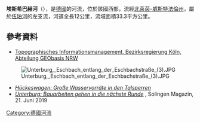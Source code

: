 {{Coord|51|8|15|N|7|8|52|E|display=title}}

'''埃斯希巴赫河'''（{{lang-de|Eschbach}}），是[[德國|德國]]的河流，位於該國西部，流經[[北萊茵-威斯特法倫州|北萊茵-威斯特法倫州]]，屬於[[伍珀河|伍珀河]]的左支流，河道全長12公里，流域面積33.3平方公里。

==參考資料==
* [http://www.tim-online.nrw.de/tim-online/nutzung/index.html Topographisches Informationsmanagement, Bezirksregierung Köln, Abteilung GEObasis NRW]{{WebCite|url=https://www.webcitation.org/66qD6yoDr?url=http://www.tim-online.nrw.de/tim-online/nutzung/index.html |date=20120411091906 |dateformat=iso }}
[[Image:Unterburg,_Eschbach_entlang_der_Eschbachstraße_(3).JPG|right]]
* [https://rp-online.de/nrw/staedte/hueckeswagen/grosse-wasservorraete-in-den-talsperren_aid-20660427 ''Hückeswagen: Große Wasservorräte in den Talsperren''] {{Wayback|url=https://rp-online.de/nrw/staedte/hueckeswagen/grosse-wasservorraete-in-den-talsperren_aid-20660427 |date=20190624200857 }}
* [https://solingenmagazin.de/unterburg-bauarbeiten-gehen-in-die-naechste-runde/ ''Unterburg: Bauarbeiten gehen in die nächste Runde''] {{Wayback|url=https://solingenmagazin.de/unterburg-bauarbeiten-gehen-in-die-naechste-runde/ |date=20190624200859 }}, Solingen Magazin, 21. Juni 2019

{{Germany-geo-stub}}
[[Category:德國河流|Category:德國河流]]